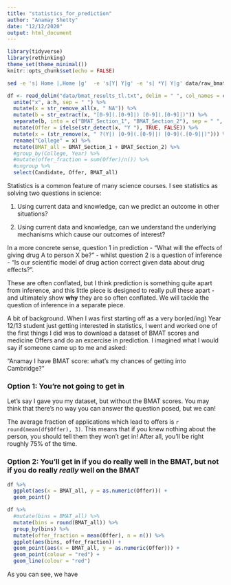 ```yaml
---
title: "statistics_for_prediction"
author: "Anamay Shetty"
date: "12/12/2020"
output: html_document
---
```


```r
library(tidyverse)
library(rethinking)
theme_set(theme_minimal())
knitr::opts_chunk$set(echo = FALSE)
```

```bash
sed -e 's| Home |,Home |g'  -e 's|Y| Y|g' -e 's| *Y| Y|g' data/raw_bmat_results_tl.txt | tr "," "\n" > data/bmat_results_tl.txt
```

```r
df <- read_delim("data/bmat_results_tl.txt", delim = " ", col_names = c("Domicile", "Course", "Year", "Candidate", letters[1:8]), skip = 1) %>%
  unite("x", a:h, sep = " ") %>%
  mutate(x = str_remove_all(x, " NA")) %>%
  mutate(b = str_extract(x, "[0-9](.[0-9]|) [0-9](.[0-9]|)")) %>%
  separate(b, into = c("BMAT_Section_1", "BMAT_Section_2"), sep = " ", convert = TRUE) %>%
  mutate(Offer = ifelse(str_detect(x, "Y "), TRUE, FALSE)) %>%
  mutate(x = (str_remove(x, " ?(Y|) [0-9](.[0-9]|) [0-9](.[0-9]|)"))) %>%
  rename("College" = x) %>%
  mutate(BMAT_all = BMAT_Section_1 + BMAT_Section_2) %>%
  #group_by(College, Year) %>%
  #mutate(offer_fraction = sum(Offer)/n()) %>%
  #ungroup %>%
  select(Candidate, Offer, BMAT_all)
```

Statistics is a common feature of many science courses. I see statistics as solving two questions in science:

1. Using current data and knowledge, can we predict an outcome in other situations?

2. Using current data and knowledge, can we understand the underlying mechanisms which cause our outcomes of interest?

In a more concrete sense, question 1 in prediction - "What will the effects of giving drug A to person X be?" - whilst question 2 is a question of inference - "Is our scientific model of drug action correct given data about drug effects?".

These are often conflated, but I think prediction is something quite apart from inference, and this little piece is designed to really pull these apart - and ultimately show **why** they are so often conflated. We will tackle the question of inference in a separate piece. 

A bit of background. When I was first starting off as a very bor(ed/ing) Year 12/13 student just getting interested in statistics, I went and worked one of the first things I did was to download a dataset of BMAT scores and medicine Offers and do an excercise in prediction. I imagined what I would say if someone came up to me and asked:

"Anamay I have <blah> BMAT score: what's my chances of getting into Cambridge?"

### Option 1: You're not going to get in

Let's say I gave you my dataset, but without the BMAT scores. You may think that there's no way you can answer the question posed, but we can!

The average fraction of applications which lead to offers is `r round(mean(df$Offer), 3)`. This means that if you knew nothing about the person, you should tell them they won't get in! After all, you'll be right roughly 75% of the time.

### Option 2: You'll get in if you do really well in the BMAT, but not if you do really *really* well on the BMAT

```r
df %>%
  ggplot(aes(x = BMAT_all, y = as.numeric(Offer))) +
  geom_point()
```


```r
df %>%
  #mutate(bins = BMAT_all) %>%
  mutate(bins = round(BMAT_all)) %>%
  group_by(bins) %>%
  mutate(offer_fraction = mean(Offer), n = n()) %>%
  ggplot(aes(bins, offer_fraction)) +
  geom_point(aes(x = BMAT_all, y = as.numeric(Offer))) +
  geom_point(colour = "red") +
  geom_line(colour = "red")
```


As you can see, we have 